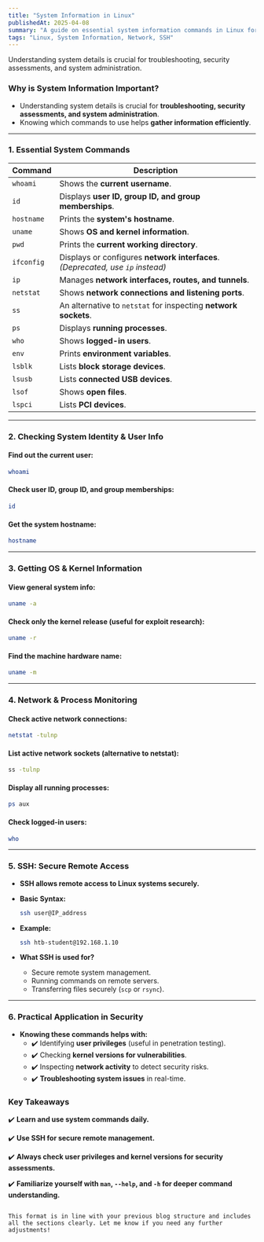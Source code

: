 ```yaml
---
title: "System Information in Linux"
publishedAt: 2025-04-08
summary: "A guide on essential system information commands in Linux for troubleshooting, security assessments, and system administration."
tags: "Linux, System Information, Network, SSH"
---
```



<Callout emoji="🔍">
  Understanding system details is crucial for troubleshooting, security assessments, and system administration.
</Callout>

### **Why is System Information Important?**

- Understanding system details is crucial for **troubleshooting, security assessments, and system administration**.
- Knowing which commands to use helps **gather information efficiently**.

---

### **1. Essential System Commands**

| Command    | Description                                        |
|------------|----------------------------------------------------|
| `whoami`   | Shows the **current username**.                    |
| `id`       | Displays **user ID, group ID, and group memberships**. |
| `hostname` | Prints the **system's hostname**.                  |
| `uname`    | Shows **OS and kernel information**.               |
| `pwd`      | Prints the **current working directory**.          |
| `ifconfig` | Displays or configures **network interfaces**. *(Deprecated, use `ip` instead)* |
| `ip`       | Manages **network interfaces, routes, and tunnels**. |
| `netstat`  | Shows **network connections and listening ports**. |
| `ss`       | An alternative to `netstat` for inspecting **network sockets**. |
| `ps`       | Displays **running processes**.                    |
| `who`      | Shows **logged-in users**.                         |
| `env`      | Prints **environment variables**.                  |
| `lsblk`    | Lists **block storage devices**.                   |
| `lsusb`    | Lists **connected USB devices**.                   |
| `lsof`     | Shows **open files**.                              |
| `lspci`    | Lists **PCI devices**.                             |

---

### **2. Checking System Identity & User Info**

#### **Find out the current user:**

```bash
whoami
```

#### **Check user ID, group ID, and group memberships:**

```bash
id
```

#### **Get the system hostname:**

```bash
hostname
```

---

### **3. Getting OS & Kernel Information**

#### **View general system info:**

```bash
uname -a
```

#### **Check only the kernel release (useful for exploit research):**

```bash
uname -r
```

#### **Find the machine hardware name:**

```bash
uname -m
```

---

### **4. Network & Process Monitoring**

#### **Check active network connections:**

```bash
netstat -tulnp
```

#### **List active network sockets (alternative to netstat):**

```bash
ss -tulnp
```

#### **Display all running processes:**

```bash
ps aux
```

#### **Check logged-in users:**

```bash
who
```

---

### **5. SSH: Secure Remote Access**

- **SSH allows remote access to Linux systems securely.**
- **Basic Syntax:**
    
    ```bash
    ssh user@IP_address
    ```
    
- **Example:**
    
    ```bash
    ssh htb-student@192.168.1.10
    ```
    
- **What SSH is used for?**
    - Secure remote system management.
    - Running commands on remote servers.
    - Transferring files securely (`scp` or `rsync`).

---

### **6. Practical Application in Security**

- **Knowing these commands helps with:**
  - ✔️ Identifying **user privileges** (useful in penetration testing).
  - ✔️ Checking **kernel versions for vulnerabilities**.
  - ✔️ Inspecting **network activity** to detect security risks.
  - ✔️ **Troubleshooting system issues** in real-time.

### **Key Takeaways**

✔️ **Learn and use system commands daily.**

✔️ **Use SSH for secure remote management.**

✔️ **Always check user privileges and kernel versions for security assessments.**

✔️ **Familiarize yourself with `man`, `--help`, and `-h` for deeper command understanding.**
```

This format is in line with your previous blog structure and includes all the sections clearly. Let me know if you need any further adjustments!